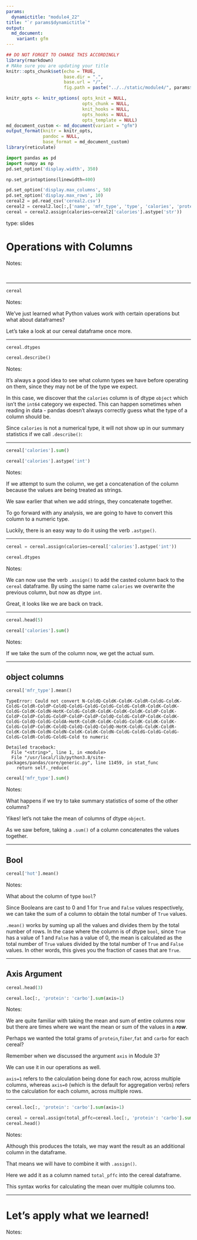 ```yaml
---
params:
  dynamictitle: "module4_22"
title: "`r params$dynamictitle`"
output: 
  md_document:
    variant: gfm
---
```



```r
## DO NOT FORGET TO CHANGE THIS ACCORDINGLY 
library(rmarkdown)
# MAke sure you are updating your title 
knitr::opts_chunk$set(echo = TRUE,
                      base.dir = ".", 
                      base.url = "/",
                      fig.path = paste("../../static/module4/", params$dynamictitle,"/", sep = ""))

knitr_opts <- knitr_options( opts_knit = NULL,
                             opts_chunk = NULL,
                             knit_hooks = NULL,
                             opts_hooks = NULL,
                             opts_template = NULL)
md_document_custom <- md_document(variant = "gfm")
output_format(knitr = knitr_opts,
              pandoc = NULL,
              base_format = md_document_custom)
library(reticulate)

```


```python
import pandas as pd
import numpy as np
pd.set_option('display.width', 350)

np.set_printoptions(linewidth=400)

pd.set_option('display.max_columns', 50)
pd.set_option('display.max_rows', 10)
cereal2 = pd.read_csv('cereal2.csv')
cereal2 = cereal2.loc[:,['name', 'mfr_type', 'type', 'calories', 'protein','fiber', 'fat',  'carbo',  'rating' ]].assign(hot=cereal2['type'] == 'Hot').drop(columns='type')
cereal = cereal2.assign(calories=cereal2['calories'].astype('str'))
```


type: slides


# Operations with Columns

Notes: 

<br>

---



```python
cereal
```


Notes: 

We've just learned what Python values work with certain operations but what about dataframes?   

Let's take a look at our cereal dataframe once more.

---

```python
cereal.dtypes
```

```python
cereal.describe()
```

Notes: 

It's always a good idea to see what column types we have before operating on them, since they may not be of the type we expect. 

In this case, we discover that the `calories` column is of dtype `object` which isn't the `int64` category we expected. This can happen sometimes when reading in data - pandas doesn't always correctly guess what the type of a column should be. 

Since `calories` is not a numerical type, it will not show up in our summary statistics if we call `.describe()`:

---



```python
cereal['calories'].sum()
```

```python
cereal['calories'].astype('int')
```

Notes: 

If we attempt to sum the column, we get a concatenation of the column because the values are being treated as strings.

We saw earlier that when we add strings, they concatenate together. 

To go forward with any analysis, we are going to have to convert this column to a numeric type.

Luckily, there is an easy way to do it using the verb `.astype()`.

---


```python
cereal = cereal.assign(calories=cereal['calories'].astype('int'))

```


```python
cereal.dtypes
```



Notes: 

We can now use the verb `.assign()` to add the casted column back to the `cereal` dataframe. By using the same name `calories` we overwrite the previous column, but now as dtype `int`.

Great, it looks like we are back on track. 

---

```python
cereal.head(5)
```




```python
cereal['calories'].sum()
```

Notes: 

If we take the sum of the column now, we get the actual sum.

---

## object columns

```python 
cereal['mfr_type'].mean()
```

```out
TypeError: Could not convert N-ColdQ-ColdK-ColdK-ColdR-ColdG-ColdK-ColdG-ColdR-ColdP-ColdQ-ColdG-ColdG-ColdG-ColdG-ColdR-ColdK-ColdK-ColdG-ColdK-ColdN-HotK-ColdG-ColdR-ColdK-ColdK-ColdK-ColdP-ColdK-ColdP-ColdP-ColdG-ColdP-ColdP-ColdP-ColdQ-ColdG-ColdP-ColdK-ColdK-ColdG-ColdQ-ColdG-ColdA-HotR-ColdR-ColdK-ColdG-ColdK-ColdK-ColdK-ColdG-ColdP-ColdK-ColdQ-ColdQ-ColdQ-ColdQ-HotK-ColdG-ColdK-ColdR-ColdK-ColdN-ColdN-ColdN-ColdK-ColdK-ColdN-ColdG-ColdG-ColdG-ColdG-ColdG-ColdR-ColdG-ColdG-Cold to numeric

Detailed traceback: 
  File "<string>", line 1, in <module>
  File "/usr/local/lib/python3.8/site-packages/pandas/core/generic.py", line 11459, in stat_func
    return self._reduce(
```

```python
cereal['mfr_type'].sum()
```

Notes: 

What happens if we try to take summary statistics of some of the other columns?

Yikes! let's not take the mean of columns of dtype `object`. 

As we saw before, taking a `.sum()` of a column concatenates the values together.

---

## Bool


```python
cereal['hot'].mean()
```

Notes:

What about the column of type `bool`? 

Since Booleans are cast to 0 and 1 for `True` and `False` values respectively, we can take the sum of a column to obtain the total number of `True` values.

`.mean()` works by suming up all the values and divides them by the total number of rows. 
In the case where the column is of dtype `bool`, since `True` has a value of 1 and `False` has a value of 0, the mean is calculated as the total number of `True` values divided by the total number of `True` and `False` values. In other words, this gives you the fraction of cases that are `True`. 


---

## Axis Argument 



```python
cereal.head(3)
```



```python
cereal.loc[:, 'protein': 'carbo'].sum(axis=1)
```



Notes: 

We are quite familiar with taking the mean and sum of entire columns now but there are times where we want the mean or sum of the values in a ***row***.  

Perhaps we wanted the total grams of `protein`,`fiber`,`fat` and `carbo` for each cereal?

Remember when we discussed the argument `axis` in Module 3? 

We can use it in our operations as well. 

`axis=1`  refers to the calculation being done for each row, across multiple columns, whereas `axis=0` (which is the default for aggregation verbs) refers to the calculation for each column, across multiple rows.




---

```python
cereal.loc[:, 'protein': 'carbo'].sum(axis=1)
```



```python
cereal = cereal.assign(total_pffc=cereal.loc[:, 'protein': 'carbo'].sum(axis=1))
cereal.head()
```



Notes: 

Although this produces the totals, we may want the result as an additional column in the dataframe.

That means we will have to combine it with `.assign()`. 

Here we add it as a column named `total_pffc` into the cereal dataframe. 

This syntax works for calculating the mean over multiple columns too. 

---

# Let’s apply what we learned!

Notes: 

<br>